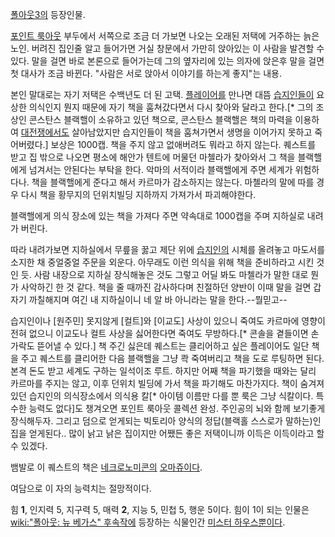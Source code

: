 [[폴아웃3]]의 등장인물. 

[[포인트 룩아웃]] 부두에서 서쪽으로 조금 더 가보면 나오는 오래된 저택에 거주하는 늙은 노인. 버려진 집인줄 알고 들어가면 거실 창문에서 가만히 앉아있는 이 사람을 발견할 수 있다. 말을 걸면 바로 본론으로 들어가는데 그의 옆자리에 있는 의자에 앉은후 말을 걸면 첫 대사가 조금 바뀐다. "사람은 서로 앉아서 이야기를 하는게 좋지"는 내용.

본인 말대로는 자기 저택은 수백년도 더 된 고택. [[플레이어]]를 만나면 대뜸 [[습지인]]들이 요상한 의식인지 뭔지 때문에 자기 책을 훔쳐갔다면서 다시 찾아와 달라고 한다.[* 그의 조상인 콘스탄스 블랙핼이 소유하고 있던 책으로, 콘스탄스 블랙핼은 책의 마력을 이용하여 [[대전쟁]]에서도 살아남았지만 습지인들이 책을 훔쳐가면서 생명을 이어가지 못하고 죽어버렸다.] 보상은 1000캡. 책을 주지 않고 없애버려도 뭐라고 하지 않는다. 퀘스트를 받고 집 밖으로 나오면 평소에 해안가 텐트에 머물던 마첼라가 찾아와서 그 책을 블랙핼에게 넘겨서는 안된다는 부탁을 한다. 악마의 서적이라 블랙핼에게 주면 세계가 위험하다나. 책을 블랙핼에게 준다고 해서 카르마가 감소하지는 않는다. 마첼라의 말에 따를 경우 다시 책을 황무지의 던위치빌딩 지하까지 가져가서 파괴해야한다. 

블랙핼에게 의식 장소에 있는 책을 가져다 주면 약속대로 1000캡을 주며 지하실로 내려가 버린다.

따라 내려가보면 지하실에서 무릎을 꿇고 제단 위에 [[습지인]]의 시체를 올려놓고 마도서를 소지한 채 중얼중얼 주문을 외운다. 아무래도 이런 의식을 위해 책을 준비하라고 시킨 것인 듯.  사람 내장으로 지하실 장식해놓은 것도 그렇고 어딜 봐도 마첼라가 말한 대로 뭔가 사악하긴 한 것 같다. 책을 줄 때까진 감사하다며 친절하던 양반이 이때 말을 걸면 갑자기 까칠해지며 여긴 내 지하실이니 네 알 바 아니라는 말을 한다.--뭘믿고-- 

습지인이나 [원주민] 못지않게 [컬트]와 [이교도] 사상이 있으니 죽여도 카르마에 영향이 전혀 없으니 이교도나 컬트 사상을 싫어한다면 죽여도 무방하다.[* 콘솔을 곁들이면 손가락도 뜯어낼 수 있다.] 책 주긴 싫은데 퀘스트는 클리어하고 싶은 플레이어도 일단 책을 주고 퀘스트를 클리어한 다음 블랙핼을 그냥 콱 죽여버리고 책을 도로 루팅하면 된다. 본격 돈도 받고 세계도 구하는 일석이조 루트. 하지만 어째 책을 파기했을 때와는 달리 카르마를 주지는 않고, 이후 던위치 빌딩에 가서 책을 파기해도 마찬가지다. 책이 숨겨져 있던 습지인의 의식장소에서 의식용 칼[* 아이템 이름만 다를 뿐 룩은 그냥 식칼이다. 특수한 능력도 없다]도 챙겨오면 포인트 룩아웃 콜렉션 완성. 주인공의 뇌와 함께 보기좋게 장식해두자. 그리고 덤으로 얻게되는 빅토리아 양식의 정답(블랙홀 스스로가 말하는)인 집을 얻게된다.. 많이 낡고 낡은 집이지만 어쨌든 좋은 저택이니까 이득은 이득이라고 할 수 있겠다.

뱀발로 이 퀘스트의 책은 [[네크로노미콘]]의 [[오마쥬]]이다.

여담으로 이 자의 능력치는 절망적이다.

힘 '''1''', 인지력 5, 지구력 5, 매력 '''2''', 지능 5, 민첩 5, 행운 5이다.
힘이 1이 되는 인물은 [[wiki:"폴아웃: 뉴 베가스" 후속작]]에 등장하는 식물인간 [[미스터 하우스]]뿐이다.
